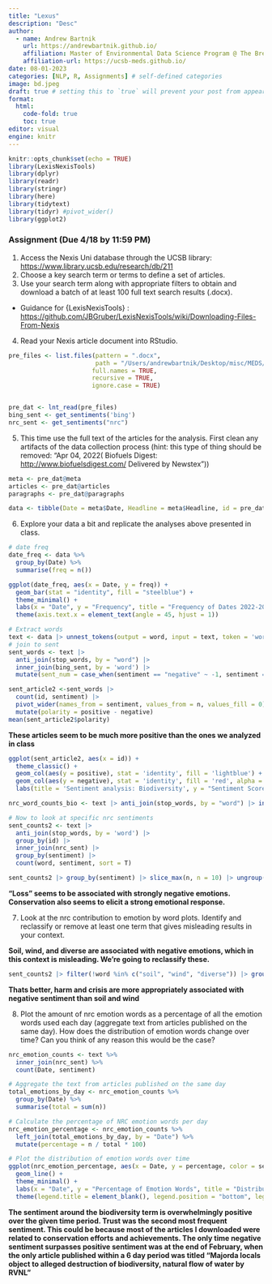 ```yaml
---
title: "Lexus"
description: "Desc"
author:
  - name: Andrew Bartnik
    url: https://andrewbartnik.github.io/
    affiliation: Master of Environmental Data Science Program @ The Bren School (UCSB)
    affiliation-url: https://ucsb-meds.github.io/ 
date: 08-01-2023
categories: [NLP, R, Assignments] # self-defined categories
image: bd.jpeg
draft: true # setting this to `true` will prevent your post from appearing on your listing page until you're ready!
format: 
  html: 
    code-fold: true
    toc: true
editor: visual
engine: knitr
---
```


```r
knitr::opts_chunk$set(echo = TRUE)
library(LexisNexisTools)
library(dplyr)
library(readr)
library(stringr)
library(here)
library(tidytext)
library(tidyr) #pivot_wider()
library(ggplot2)
```

### Assignment (Due 4/18 by 11:59 PM)

1.  Access the Nexis Uni database through the UCSB library: <https://www.library.ucsb.edu/research/db/211>
2.  Choose a key search term or terms to define a set of articles.
3.  Use your search term along with appropriate filters to obtain and download a batch of at least 100 full text search results (.docx).

-   Guidance for {LexisNexisTools} : <https://github.com/JBGruber/LexisNexisTools/wiki/Downloading-Files-From-Nexis>

4.  Read your Nexis article document into RStudio.

```r

pre_files <- list.files(pattern = ".docx", 
                        path = "/Users/andrewbartnik/Desktop/misc/MEDS/Spring/text/text_analysis/data/lab2/files2",
                       full.names = TRUE, 
                       recursive = TRUE, 
                       ignore.case = TRUE)


pre_dat <- lnt_read(pre_files)
bing_sent <- get_sentiments('bing')
nrc_sent <- get_sentiments("nrc")


```

5.  This time use the full text of the articles for the analysis. First clean any artifacts of the data collection process (hint: this type of thing should be removed: "Apr 04, 2022( Biofuels Digest: <http://www.biofuelsdigest.com/> Delivered by Newstex"))

```r
meta <- pre_dat@meta
articles <- pre_dat@articles
paragraphs <- pre_dat@paragraphs

data <- tibble(Date = meta$Date, Headline = meta$Headline, id = pre_dat@articles$ID, text = pre_dat@articles$Article)
```

6.  Explore your data a bit and replicate the analyses above presented in class.

```r
# date freq
date_freq <- data %>%
  group_by(Date) %>%
  summarise(freq = n())

ggplot(date_freq, aes(x = Date, y = freq)) +
  geom_bar(stat = "identity", fill = "steelblue") +
  theme_minimal() +
  labs(x = "Date", y = "Frequency", title = "Frequency of Dates 2022-2023") +
  theme(axis.text.x = element_text(angle = 45, hjust = 1))
```

```r
# Extract words
text <- data |> unnest_tokens(output = word, input = text, token = 'words')
# join to sent 
sent_words <- text |> 
  anti_join(stop_words, by = "word") |> 
  inner_join(bing_sent, by = 'word') |> 
  mutate(sent_num = case_when(sentiment == "negative" ~ -1, sentiment == "positive" ~ 1))
```

```r
sent_article2 <-sent_words |> 
  count(id, sentiment) |> 
  pivot_wider(names_from = sentiment, values_from = n, values_fill = 0) |> 
  mutate(polarity = positive - negative) 
mean(sent_article2$polarity)
```

**These articles seem to be much more positive than the ones we analyzed in class**

```r
ggplot(sent_article2, aes(x = id)) + 
  theme_classic() + 
  geom_col(aes(y = positive), stat = 'identity', fill = 'lightblue') + 
  geom_col(aes(y = negative), stat = 'identity', fill = 'red', alpha = 0.5) + 
  labs(title = 'Sentiment analysis: Biodiversity', y = "Sentiment Score")
```

```r
nrc_word_counts_bio <- text |> anti_join(stop_words, by = "word") |> inner_join(nrc_sent) |> count(word, sentiment, sort = T) 
```

```r
# Now to look at specific nrc sentiments
sent_counts2 <- text |> 
  anti_join(stop_words, by = 'word') |> 
  group_by(id) |> 
  inner_join(nrc_sent) |> 
  group_by(sentiment) |> 
  count(word, sentiment, sort = T)

sent_counts2 |> group_by(sentiment) |> slice_max(n, n = 10) |> ungroup() |> mutate(word = reorder(word, n)) |> ggplot(aes(x=n, y=word, fill = sentiment)) + geom_col(show.legend = FALSE) + facet_wrap(~sentiment, scales= "free_y") + labs(x = "Contribution to sentiment", y = NULL)
```

**"Loss" seems to be associated with strongly negative emotions. Conservation also seems to elicit a strong emotional response.**

7.  Look at the nrc contribution to emotion by word plots. Identify and reclassify or remove at least one term that gives misleading results in your context.

**Soil, wind, and diverse are associated with negative emotions, which in this context is misleading. We're going to reclassify these.**

```r
sent_counts2 |> filter(!word %in% c("soil", "wind", "diverse")) |> group_by(sentiment) |> slice_max(n, n = 10) |> ungroup() |> mutate(word = reorder(word, n)) |> ggplot(aes(x=n, y=word, fill = sentiment)) + geom_col(show.legend = FALSE) + facet_wrap(~sentiment, scales= "free_y") + labs(x = "Contribution to sentiment", y = NULL)
```

**Thats better, harm and crisis are more appropriately associated with negative sentiment than soil and wind**

8.  Plot the amount of nrc emotion words as a percentage of all the emotion words used each day (aggregate text from articles published on the same day). How does the distribution of emotion words change over time? Can you think of any reason this would be the case?

```r

nrc_emotion_counts <- text %>%
  inner_join(nrc_sent) %>%
  count(Date, sentiment)

# Aggregate the text from articles published on the same day
total_emotions_by_day <- nrc_emotion_counts %>%
  group_by(Date) %>%
  summarise(total = sum(n))

# Calculate the percentage of NRC emotion words per day
nrc_emotion_percentage <- nrc_emotion_counts %>%
  left_join(total_emotions_by_day, by = "Date") %>%
  mutate(percentage = n / total * 100)

# Plot the distribution of emotion words over time
ggplot(nrc_emotion_percentage, aes(x = Date, y = percentage, color = sentiment)) +
  geom_line() +
  theme_minimal() +
  labs(x = "Date", y = "Percentage of Emotion Words", title = "Distribution of Emotion Words Over Time") +
  theme(legend.title = element_blank(), legend.position = "bottom", legend.box = "horizontal")

```

**The sentiment around the biodiversity term is overwhelmingly positive over the given time period. Trust was the second most frequent sentiment. This could be because most of the articles I downloaded were related to conservation efforts and achievements. The only time negative sentiment surpasses positive sentiment was at the end of February, when the only article published within a 6 day period was titled "Majorda locals object to alleged destruction of biodiversity, natural flow of water by RVNL"**
